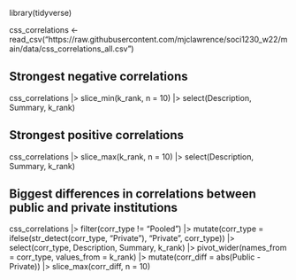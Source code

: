 library(tidyverse)

css_correlations <- read_csv("https://raw.githubusercontent.com/mjclawrence/soci1230_w22/main/data/css_correlations_all.csv")

## Strongest negative correlations
css_correlations |> 
  slice_min(k_rank, n = 10) |> 
  select(Description, Summary, k_rank)

## Strongest positive correlations
css_correlations |> 
  slice_max(k_rank, n = 10) |> 
  select(Description, Summary, k_rank)

## Biggest differences in correlations between public and private institutions
css_correlations |> 
  filter(corr_type != "Pooled") |>
  mutate(corr_type = ifelse(str_detect(corr_type, "Private"), "Private", 
  corr_type)) |> 
  select(corr_type, Description, Summary, k_rank) |> 
  pivot_wider(names_from = corr_type,
              values_from = k_rank) |> 
  mutate(corr_diff = abs(Public - Private)) |> 
  slice_max(corr_diff, n = 10)

